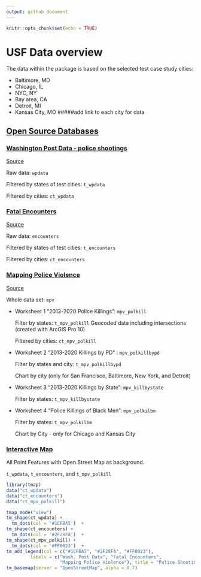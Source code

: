 ```yaml
---
output: github_document
---
```


```r
knitr::opts_chunk$set(echo = TRUE)
```

# USF Data overview


The data within the package is based 
on the selected test case study cities:


- Baltimore, MD
- Chicago, IL
- NYC, NY
- Bay area, CA 
- Detroit, MI
- Kansas City, MO
#####add link to each city for data


## <ins> Open Source Databases </ins>



### <ins> Washington Post Data - police shootings </ins> 
[Source](https://github.com/washingtonpost/data-police-shootings)

Raw data: `wpdata`

Filtered by states of test cities: `t_wpdata`

Filtered by cities: `ct_wpdata`



### <ins> Fatal Encounters </ins> 
[Source](https://fatalencounters.org/spreadsheets/)

Raw data: `encounters`

Filtered by states of test cities: `t_encounters`

Filtered by cities: `ct_encounters`



### <ins> Mapping Police Violence </ins> 
[Source](https://mappingpoliceviolence.org/aboutthedata)

Whole data set: `mpv`


- Worksheet 1 "2013-2020 Police Killings": `mpv_polkill`

  Filter by states: `t_mpv_polkill`
  Geocoded data including intersections (created with ArcGIS Pro 10)

  Filtered by cities: `ct_mpv_polkill`



- Worksheet 2 "2013-2020 Killings by PD" : `mpv_polkillbypd`

  Filter by states and city: `t_mpv_polkillbypd`

  Chart by city (only for San Francisco, Baltimore, New York, and Detroit)

 

- Worksheet 3 "2013-2020 Killings by State": `mpv_killbystate`

  Filter by states: `t_mpv_killbystate`



- Worksheet 4 "Police Killings of Black Men": `mpv_polkilbm`

  Filter by states: `t_mpv_polkilbm`

  Chart by City - only for Chicago and Kansas City



### <ins> Interactive Map </ins> 

All Point Features with Open Street Map as background.

`t_wpdata`, `t_encounters`, and `t_mpv_polkill`

```r
library(tmap)
data("ct_wpdata")
data("ct_encounters")
data("ct_mpv_polkill")
```



```r
tmap_mode("view")
tm_shape(ct_wpdata) +
  tm_dots(col = '#1CFBA5')  +
tm_shape(ct_encounters) +
  tm_dots(col = '#2F28FA')  +
tm_shape(ct_mpv_polkill) +
  tm_dots(col = '#FF0023')  +
tm_add_legend(col = c("#1CFBA5", "#2F28FA", "#FF0023"), 
         labels = c("Wash. Post Data", "Fatal Encounters", 
                    "Mapping Police Violence"), title = "Police Shootings Data") +
tm_basemap(server = "OpenStreetMap", alpha = 0.7)
```






